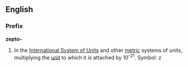 ==English==
===Prefix===
'''zepto-'''

#In the [[International System of Units]] and other [[metric]] systems of units, multiplying the [[unit]] to which it is attached by 10<sup>-21</sup>. Symbol: z